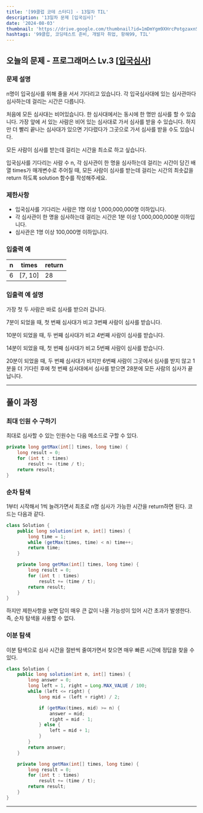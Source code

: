 ```yaml
---
title: '[99클럽 코테 스터디] - 13일차 TIL'
description: '13일차 문제 [입국심사]'
date: '2024-08-03'
thumbnail: 'https://drive.google.com/thumbnail?id=1mDmYgm9XHrcPotgzaxnSPRSrteq3nNHv&sz=w1000'
hashtags: '99클럽, 코딩테스트 준비, 개발자 취업, 항해99, TIL'
---
```


## 오늘의 문제 - 프로그래머스 Lv.3 [<a href="https://school.programmers.co.kr/learn/courses/30/lessons/43238" target="_blank" className="a-mdx">입국심사</a>]

### 문제 설명

n명이 입국심사를 위해 줄을 서서 기다리고 있습니다. 각 입국심사대에 있는 심사관마다 심사하는데 걸리는 시간은 다릅니다.

처음에 모든 심사대는 비어있습니다. 한 심사대에서는 동시에 한 명만 심사를 할 수 있습니다. 가장 앞에 서 있는 사람은 비어 있는 심사대로 가서 심사를 받을 수 있습니다. 하지만 더 빨리 끝나는 심사대가 있으면 기다렸다가 그곳으로 가서 심사를 받을 수도 있습니다.

모든 사람이 심사를 받는데 걸리는 시간을 최소로 하고 싶습니다.

입국심사를 기다리는 사람 수 n, 각 심사관이 한 명을 심사하는데 걸리는 시간이 담긴 배열 times가 매개변수로 주어질 때, 모든 사람이 심사를 받는데 걸리는 시간의 최솟값을 return 하도록 solution 함수를 작성해주세요.

### 제한사항

- 입국심사를 기다리는 사람은 1명 이상 1,000,000,000명 이하입니다.
- 각 심사관이 한 명을 심사하는데 걸리는 시간은 1분 이상 1,000,000,000분 이하입니다.
- 심사관은 1명 이상 100,000명 이하입니다.

### 입출력 예

| n | times   | return |
|---|---------|--------|
| 6 | [7, 10] | 28     |

### 입출력 예 설명

가장 첫 두 사람은 바로 심사를 받으러 갑니다.

7분이 되었을 때, 첫 번째 심사대가 비고 3번째 사람이 심사를 받습니다.

10분이 되었을 때, 두 번째 심사대가 비고 4번째 사람이 심사를 받습니다.

14분이 되었을 때, 첫 번째 심사대가 비고 5번째 사람이 심사를 받습니다.

20분이 되었을 때, 두 번째 심사대가 비지만 6번째 사람이 그곳에서 심사를 받지 않고 1분을 더 기다린 후에 첫 번째 심사대에서 심사를 받으면 28분에 모든 사람의 심사가 끝납니다.

---

## 풀이 과정

### 최대 인원 수 구하기

최대로 심사할 수 있는 인원수는 다음 메소드로 구할 수 있다.

```java
private long getMax(int[] times, long time) {
    long result = 0;
    for (int t : times)
        result += (time / t);
    return result;
}
```

### 순차 탐색

1부터 시작해서 1씩 늘려가면서 최초로 n명 심사가 가능한 시간을 return하면 된다. 코드는 다음과 같다.

```java
class Solution {
    public long solution(int n, int[] times) {
        long time = 1;
        while (getMax(times, time) < n) time++;
        return time;
    }

    private long getMax(int[] times, long time) {
        long result = 0;
        for (int t : times)
            result += (time / t);
        return result;
    }
}
```

하지만 제한사항을 보면 답이 매우 큰 값이 나올 가능성이 있어 시간 초과가 발생한다. 즉, 순차 탐색을 사용할 수 없다.

### 이분 탐색

이분 탐색으로 심사 시간을 절반씩 줄여가면서 찾으면 매우 빠른 시간에 정답을 찾을 수 있다.

```java
class Solution {
    public long solution(int n, int[] times) {
        long answer = 0;
        long left = 1, right = Long.MAX_VALUE / 100;
        while (left <= right) {
            long mid = (left + right) / 2;

            if (getMax(times, mid) >= n) {
                answer = mid;
                right = mid - 1;
            } else {
                left = mid + 1;
            }
        }
        return answer;
    }

    private long getMax(int[] times, long time) {
        long result = 0;
        for (int t : times)
            result += (time / t);
        return result;
    }
}
```

---